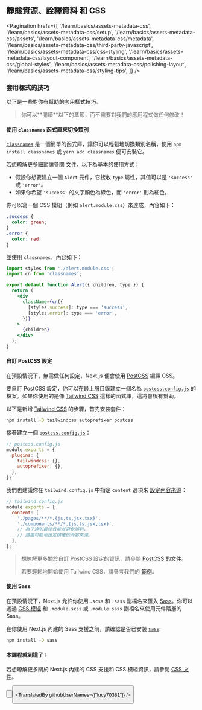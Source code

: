 
## 靜態資源、詮釋資料 和 CSS

<Pagination
  hrefs={[
    '/learn/basics/assets-metadata-css',
    '/learn/basics/assets-metadata-css/setup',
    '/learn/basics/assets-metadata-css/assets',
    '/learn/basics/assets-metadata-css/metadata',
    '/learn/basics/assets-metadata-css/third-party-javascript',
    '/learn/basics/assets-metadata-css/css-styling',
    '/learn/basics/assets-metadata-css/layout-component',
    '/learn/basics/assets-metadata-css/global-styles',
    '/learn/basics/assets-metadata-css/polishing-layout',
    '/learn/basics/assets-metadata-css/styling-tips',
  ]}
/>

### 套用樣式的技巧

以下是一些對你有幫助的套用樣式技巧。

<Blockquote>
  你可以**閱讀**以下的章節，而不需要對我們的應用程式做任何修改！
</Blockquote>

#### 使用 `classnames` 函式庫來切換類別

<a href="https://github.com/JedWatson/classnames" className="link-code" target="_blank">`classnames`</a> 是一個簡單的函式庫，讓你可以輕鬆地切換類別名稱，使用 `npm install classnames` 或 `yarn add classnames` 便可安裝它。

若想瞭解更多細節請參閱 <a href="https://github.com/JedWatson/classnames" target="_blank">文件</a>，以下為基本的使用方式：

- 假設你想要建立一個 `Alert` 元件，它接收 `type` 屬性，其值可以是 `'success'` 或 `'error'`。
- 如果你希望 `'success'` 的文字顏色為綠色，而 `'error'` 則為紅色。

你可以寫一個 CSS 模組（例如 `alert.module.css`）來達成，內容如下：

```css
.success {
  color: green;
}
.error {
  color: red;
}
```

並使用 `classnames`，內容如下：

```jsx
import styles from './alert.module.css';
import cn from 'classnames';

export default function Alert({ children, type }) {
  return (
    <div
      className={cn({
        [styles.success]: type === 'success',
        [styles.error]: type === 'error',
      })}
    >
      {children}
    </div>
  );
}
```

#### 自訂 PostCSS 設定

在預設情況下，無需做任何設定，Next.js 便會使用 <a href="https://postcss.org/" target="_blank">PostCSS</a> 編譯 CSS。

要自訂 PostCSS 設定，你可以在最上層目錄建立一個名為 <a href="/docs/advanced-features/customizing-postcss-config#customizing-plugins" className="link-code" target="_blank">`postcss.config.js`</a> 的檔案。如果你使用的是像 <a href="https://tailwindcss.com/" target="_blank">Tailwind CSS</a> 這樣的函式庫，這將會很有幫助。

以下是新增 <a href="https://tailwindcss.com/" target="_blank">Tailwind CSS</a> 的步驟，首先安裝套件：

```bash
npm install -D tailwindcss autoprefixer postcss
```

接著建立一個 <a href="/docs/advanced-features/customizing-postcss-config#customizing-plugins" className="link-code" target="_blank">`postcss.config.js`</a>：

```js
// postcss.config.js
module.exports = {
  plugins: {
    tailwindcss: {},
    autoprefixer: {},
  },
};
```

我們也建議你在 `tailwind.config.js` 中指定 `content` 選項來 <a href="https://tailwindcss.com/docs/content-configuration" target="_blank">設定內容來源</a>：

```js
// tailwind.config.js
module.exports = {
  content: [
    './pages/**/*.{js,ts,jsx,tsx}',
    './components/**/*.{js,ts,jsx,tsx}',
    // 為了達到最佳效能並避免誤判，
    // 請盡可能地設定精確的內容來源。
  ],
};
```

<Blockquote>
  想瞭解更多關於自訂 PostCSS 設定的資訊，請參閱 <a href="/docs/advanced-features/customizing-postcss-config" target="_blank">PostCSS 的文件</a>。
  
  若要輕鬆地開始使用 Tailwind CSS，請參考我們的  <a href="https://github.com/vercel/next.js/tree/canary/examples/with-tailwindcss" target="_blank">範例</a>。
</Blockquote>


#### 使用 Sass

在預設情況下，Next.js 允許你使用 `.scss` 和 `.sass` 副檔名來匯入 <a href="/docs/basic-features/built-in-css-support#sass-support" target="_blank">Sass</a>。你可以透過 <a href="/docs/basic-features/built-in-css-support#adding-component-level-css" target="_blank">CSS 模組</a> 和 `.module.scss` 或 `.module.sass` 副檔名來使用元件階層的 Sass。

在你使用 Next.js 內建的 Sass 支援之前，請確認是否已安裝 <a href="https://github.com/sass/sass" className="link-code" target="_blank">`sass`</a>:

```bash
npm install -D sass
```

#### 本課程就到這了！

若想瞭解更多關於 Next.js 內建的 CSS 支援和 CSS 模組資訊，請參閱 <a href="/docs/basic-features/built-in-css-support" target="_blank">CSS 文件</a>。

<Button
  content="← 返回上一頁"
  url="/learn/basics/assets-metadata-css/polishing-layout"
  basicStyle="text-white bg-[#0070f3]"
  hoverStyle="hover:opacity-90"
/>

<Button
  content="前往下一課 →"
  url="/learn/basics/data-fetching"
  basicStyle="text-white bg-[#0070f3]"
  hoverStyle="hover:opacity-90"
/>

<TranslatedBy githubUserNames={["lucy70381"]} />

